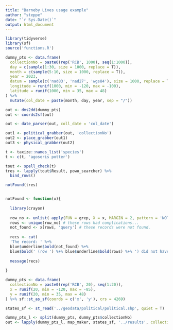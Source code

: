 ```yaml
---
title: "Barneby Lives usage example"
author: "steppe"
date: "`r Sys.Date()`"
output: html_document
---
```



```r
library(tidyverse)
library(sf)
source('functions.R')
```


```r
dummy_pts <- data.frame(
  collectionNo = paste0(rep('RCB', 1000), seq(1:1000)),
  day = c(sample(1:30, size = 1000, replace = T)),
  month = c(sample(5:10, size = 1000, replace = T)),
  year = 2023,
  datum = sample(c('nad83', 'nad27', 'wgs84'), size = 1000, replace = T),
  longitude = runif(1000, min = -120, max = -100), 
  latitude = runif(1000, min = 35, max = 48)
) %>% 
  mutate(col_date = paste(month, day, year, sep = "/"))

```

```r

out <- dms2dd(dummy_pts)
out <- coords2sf(out)
```


```r

out <- date_parser(out, coll_date = 'col_date')
```


```r

out1 <- political_grabber(out, 'collectionNo')
out2 <- place_grabber(out1)
out3 <- physical_grabber(out2)

```


```r

t <- taxize::names_list('species')
t <- c(t, 'agoseris potter')

tout <- spell_check(t)
tres <- lapply(tout$Result, powo_searcher) %>% 
  bind_rows()

notFound(tres)


notFound <- function(x){
  
  library(crayon)
  
  row_no <- unlist( apply(FUN = grep, X = x, MARGIN = 2, pattern = 'NOT FOUND') )
  rows <- unique(row_no) # these rows had complications... 
  not_found <- x[rows, 'query'] # these records were not found. 
  
  recs <- cat(
  'The record: ' %+%
  blue$underline$bold(not_found) %+%
  blue$bold(' (row ') %+% blue$underline$bold(rows) %+% ') did not have all data retrieved.\n')
  
  message(recs)
  
}

```

```r

dummy_pts <- data.frame(
  collectionNo = paste0(rep('RCB', 20), seq(1:20)),
  x = runif(20, min = -120, max = -85), 
  y = runif(20, min = 35, max = 48)
) %>% sf::st_as_sf(coords = c('x', 'y'), crs = 4269)

states_sf <- st_read('../geodata/political/political.shp', quiet = T)

dummy_pts_l <- split(dummy_pts, dummy_pts$collectionNo)
out <- lapply(dummy_pts_l, map_maker, states_sf, '../results', collection_col = 'collectionNo')

```
